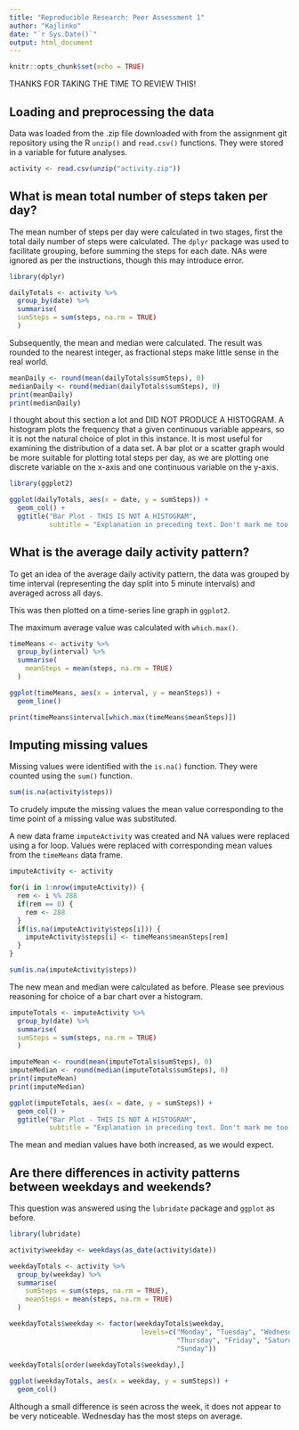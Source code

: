 ```yaml
---
title: "Reproducible Research: Peer Assessment 1"
author: "Kajlinko"
date: "`r Sys.Date()`"
output: html_document
---
```


```r
knitr::opts_chunk$set(echo = TRUE)
```

THANKS FOR TAKING THE TIME TO REVIEW THIS!

## Loading and preprocessing the data

Data was loaded from the .zip file downloaded with from the assignment git repository using the R `unzip()` and `read.csv()` functions. They were stored in a variable for future analyses.

```r
activity <- read.csv(unzip("activity.zip"))
```

## What is mean total number of steps taken per day?

The mean number of steps per day were calculated in two stages, first the total daily number of steps were calculated. The `dplyr` package was used to facilitate grouping, before summing the steps for each date. NAs were ignored as per the instructions, though this may introduce error. 

```r
library(dplyr)

dailyTotals <- activity %>% 
  group_by(date) %>% 
  summarise(
  sumSteps = sum(steps, na.rm = TRUE)
  )
```

Subsequently, the mean and median were calculated. The result was rounded to the nearest integer, as fractional steps make little sense in the real world.

```r
meanDaily <- round(mean(dailyTotals$sumSteps), 0)
medianDaily <- round(median(dailyTotals$sumSteps), 0)
print(meanDaily)
print(medianDaily)
```

I thought about this section a lot and DID NOT PRODUCE A HISTOGRAM. A histogram plots the frequency that a given continuous variable appears, so it is not the natural choice of plot in this instance. It is most useful for examining the distribution of a data set. A bar plot or a scatter graph would be more suitable for plotting total steps per day, as we are plotting one discrete variable on the x-axis and one continuous variable on the y-axis. 

```r
library(ggplot2)

ggplot(dailyTotals, aes(x = date, y = sumSteps)) +
  geom_col() +
  ggtitle("Bar Plot - THIS IS NOT A HISTOGRAM",
          subtitle = "Explanation in preceding text. Don't mark me too harshly!")
```

## What is the average daily activity pattern?

To get an idea of the average daily activity pattern, the data was grouped by time interval (representing the day split into 5 minute intervals) and averaged across all days. 

This was then plotted on a time-series line graph in `ggplot2`.

The maximum average value was calculated with `which.max()`.

```r
timeMeans <- activity %>% 
  group_by(interval) %>% 
  summarise(
    meanSteps = mean(steps, na.rm = TRUE)
  )

ggplot(timeMeans, aes(x = interval, y = meanSteps)) +
  geom_line()

print(timeMeans$interval[which.max(timeMeans$meanSteps)])
```

## Imputing missing values

Missing values were identified with the `is.na()` function. They were counted using the `sum()` function.

```r
sum(is.na(activity$steps))
```
To crudely impute the missing values the mean value corresponding to the time point of a missing value was substituted. 

A new data frame `imputeActivity` was created and NA values were replaced using a for loop. Values were replaced with corresponding mean values from the `timeMeans` data frame.

```r
imputeActivity <- activity

for(i in 1:nrow(imputeActivity)) {
  rem <- i %% 288
  if(rem == 0) {
    rem <- 288
  }
  if(is.na(imputeActivity$steps[i])) {
    imputeActivity$steps[i] <- timeMeans$meanSteps[rem]
  }
}

sum(is.na(imputeActivity$steps))
```
The new mean and median were calculated as before. Please see previous reasoning for choice of a bar chart over a histogram.

```r
imputeTotals <- imputeActivity %>% 
  group_by(date) %>% 
  summarise(
  sumSteps = sum(steps, na.rm = TRUE)
  )

imputeMean <- round(mean(imputeTotals$sumSteps), 0)
imputeMedian <- round(median(imputeTotals$sumSteps), 0)
print(imputeMean)
print(imputeMedian)
```
```r
ggplot(imputeTotals, aes(x = date, y = sumSteps)) +
  geom_col() +
  ggtitle("Bar Plot - THIS IS NOT A HISTOGRAM",
          subtitle = "Explanation in preceding text. Don't mark me too harshly!")
```

The mean and median values have both increased, as we would expect. 

## Are there differences in activity patterns between weekdays and weekends?

This question was answered using the `lubridate` package and `ggplot` as before.

```r
library(lubridate)

activity$weekday <- weekdays(as_date(activity$date))

weekdayTotals <- activity %>% 
  group_by(weekday) %>% 
  summarise(
    sumSteps = sum(steps, na.rm = TRUE),
    meanSteps = mean(steps, na.rm = TRUE)
  )

weekdayTotals$weekday <- factor(weekdayTotals$weekday, 
                                 levels=c("Monday", "Tuesday", "Wednesday", 
                                          "Thursday", "Friday", "Saturday", 
                                          "Sunday"))

weekdayTotals[order(weekdayTotals$weekday),]                                 
                                 
ggplot(weekdayTotals, aes(x = weekday, y = sumSteps)) +
  geom_col()
```

Although a small difference is seen across the week, it does not appear to be very noticeable. Wednesday has the most steps on average.
